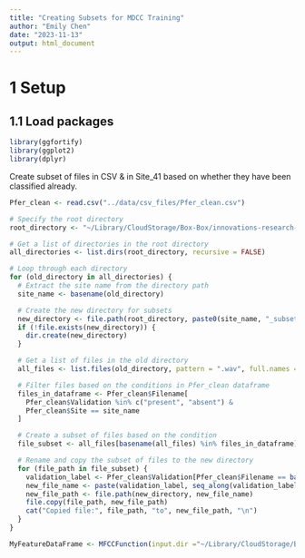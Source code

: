 ```yaml
---
title: "Creating Subsets for MDCC Training"
author: "Emily Chen"
date: "2023-11-13"
output: html_document
---
```


# 1 Setup

## 1.1 Load packages

```r
library(ggfortify)
library(ggplot2)
library(dplyr)
```

Create subset of files in CSV & in Site_41 based on whether they have been classified already.
```r
Pfer_clean <- read.csv("../data/csv_files/Pfer_clean.csv")

# Specify the root directory
root_directory <- "~/Library/CloudStorage/Box-Box/innovations-research-tech/PAM/DukeForestAcousticData"

# Get a list of directories in the root directory
all_directories <- list.dirs(root_directory, recursive = FALSE)

# Loop through each directory
for (old_directory in all_directories) {
  # Extract the site name from the directory path
  site_name <- basename(old_directory)

  # Create the new directory for subsets
  new_directory <- file.path(root_directory, paste0(site_name, "_subset"))
  if (!file.exists(new_directory)) {
    dir.create(new_directory)
  }

  # Get a list of files in the old directory
  all_files <- list.files(old_directory, pattern = ".wav", full.names = TRUE)

  # Filter files based on the conditions in Pfer_clean dataframe
  files_in_dataframe <- Pfer_clean$Filename[
    Pfer_clean$Validation %in% c("present", "absent") &
    Pfer_clean$Site == site_name
  ]

  # Create a subset of files based on the condition
  file_subset <- all_files[basename(all_files) %in% files_in_dataframe]

  # Rename and copy the subset of files to the new directory
  for (file_path in file_subset) {
    validation_label <- Pfer_clean$Validation[Pfer_clean$Filename == basename(file_path)]
    new_file_name <- paste(validation_label, seq_along(validation_label), sep = "_")
    new_file_path <- file.path(new_directory, new_file_name)
    file.copy(file_path, new_file_path)
    cat("Copied file:", file_path, "to", new_file_path, "\n")
  }
}
```

```r
MyFeatureDataFrame <- MFCCFunction(input.dir ="~/Library/CloudStorage/Box-Box/innovations-research-tech/PAM/DukeForestAcousticData/Site_41_subset", min.freq = 2500,max.freq = 3500)
```